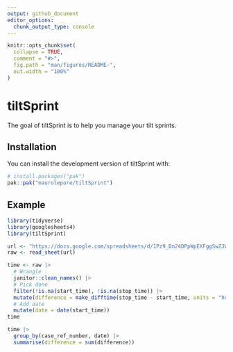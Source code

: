 ```yaml
---
output: github_document
editor_options: 
  chunk_output_type: console
---
```


<!-- README.md is generated from README.Rmd. Please edit that file -->

```r
knitr::opts_chunk$set(
  collapse = TRUE,
  comment = "#>",
  fig.path = "man/figures/README-",
  out.width = "100%"
)
```

# tiltSprint

<!-- badges: start -->
<!-- badges: end -->

The goal of tiltSprint is to help you manage your tilt sprints.

## Installation

You can install the development version of tiltSprint with:

```r
# install.packages("pak")
pak::pak("maurolepore/tiltSprint")
```

## Example

```r
library(tidyverse)
library(googlesheets4)
library(tiltSprint)
```

```r
url <- "https://docs.google.com/spreadsheets/d/1Pz9_Dn24DPpWpEXFggSwZJWSp0DHtYbgpeS1_90KtEA/edit?usp=sharing"
raw <- read_sheet(url)
```

```r
time <- raw |> 
  # Wrangle
  janitor::clean_names() |>
  # Pick done
  filter(!is.na(start_time), !is.na(stop_time)) |> 
  mutate(difference = make_difftime(stop_time - start_time, units = "hour")) |> 
  # Add date
  mutate(date = date(start_time))
time
```

```r
time |> 
  group_by(case_ref_number, date) |> 
  summarise(difference = sum(difference))
```
